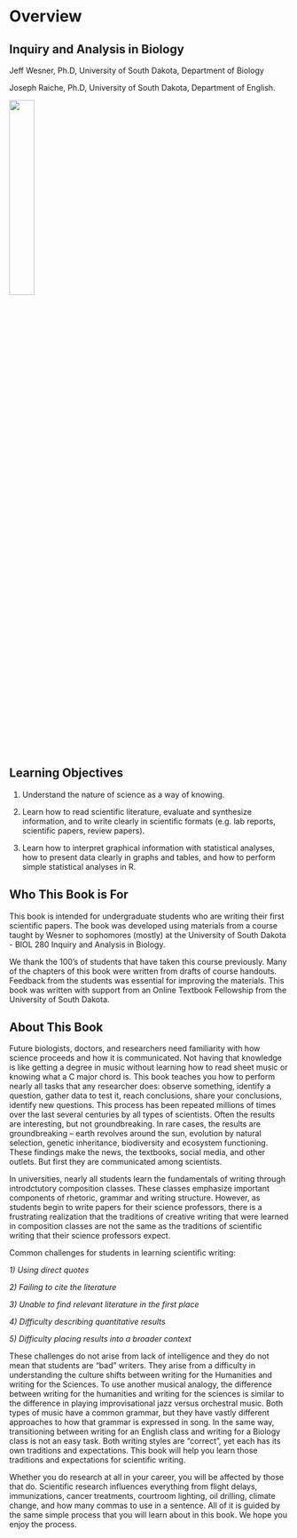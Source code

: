 # Overview

## Inquiry and Analysis in Biology

Jeff Wesner, Ph.D, University of South Dakota, Department of Biology

Joseph Raiche, Ph.D, University of South Dakota, Department of English.

![](images/book_cover.jpg){width="30%"}

## Learning Objectives

1.  Understand the nature of science as a way of knowing.

2.  Learn how to read scientific literature, evaluate and synthesize information, and to write clearly in scientific formats (e.g. lab reports, scientific papers, review papers).

3.  Learn how to interpret graphical information with statistical analyses, how to present data clearly in graphs and tables, and how to perform simple statistical analyses in R.

## Who This Book is For

This book is intended for undergraduate students who are writing their first scientific papers. The book was developed using materials from a course taught by Wesner to sophomores (mostly) at the University of South Dakota - BIOL 280 Inquiry and Analysis in Biology.

We thank the 100's of students that have taken this course previously. Many of the chapters of this book were written from drafts of course handouts. Feedback from the students was essential for improving the materials. This book was written with support from an Online Textbook Fellowship from the University of South Dakota.

## About This Book

Future biologists, doctors, and researchers need familiarity with how science proceeds and how it is communicated. Not having that knowledge is like getting a degree in music without learning how to read sheet music or knowing what a C major chord is. This book teaches you how to perform nearly all tasks that any researcher does: observe something, identify a question, gather data to test it, reach conclusions, share your conclusions, identify new questions. This process has been repeated millions of times over the last several centuries by all types of scientists. Often the results are interesting, but not groundbreaking. In rare cases, the results are groundbreaking -- earth revolves around the sun, evolution by natural selection, genetic inheritance, biodiversity and ecosystem functioning. These findings make the news, the textbooks, social media, and other outlets. But first they are communicated among scientists.

In universities, nearly all students learn the fundamentals of writing through introdctutory composition classes. These classes emphasize important components of rhetoric, grammar and writing structure. However, as students begin to write papers for their science professors, there is a frustrating realization that the traditions of creative writing that were learned in composition classes are not the same as the traditions of scientific writing that their science professors expect.

Common challenges for students in learning scientific writing:

*1) Using direct quotes*

*2) Failing to cite the literature*

*3) Unable to find relevant literature in the first place*

*4) Difficulty describing quantitative results*

*5) Difficulty placing results into a broader context*

These challenges do not arise from lack of intelligence and they do not mean that students are "bad" writers. They arise from a difficulty in understanding the culture shifts between writing for the Humanities and writing for the Sciences. To use another musical analogy, the difference between writing for the humanities and writing for the sciences is similar to the difference in playing improvisational jazz versus orchestral music. Both types of music have a common grammar, but they have vastly different approaches to how that grammar is expressed in song. In the same way, transitioning between writing for an English class and writing for a Biology class is not an easy task. Both writing styles are "correct", yet each has its own traditions and expectations. This book will help you learn those traditions and expectations for scientific writing.

Whether you do research at all in your career, you will be affected by those that do. Scientific research influences everything from flight delays, immunizations, cancer treatments, courtroom lighting, oil drilling, climate change, and how many commas to use in a sentence. All of it is guided by the same simple process that you will learn about in this book. We hope you enjoy the process.

